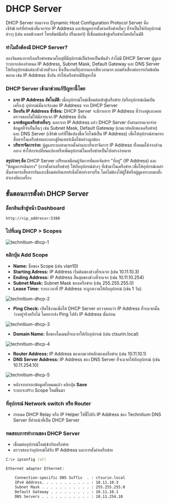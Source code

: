 
# DHCP Server

DHCP Server ย่อมาจาก Dynamic Host Configuration Protocol Server คือ เซิร์ฟเวอร์ที่ทำหน้าที่แจกจ่าย IP Address และข้อมูลการตั้งค่าเครือข่ายอื่นๆ ที่จำเป็นให้กับอุปกรณ์ต่างๆ (เช่น คอมพิวเตอร์ โทรศัพท์มือถือ ปริ้นเตอร์) ที่เชื่อมต่อเข้าสู่เครือข่ายโดยอัตโนมัติ

### ทำไมถึงต้องมี DHCP Server?

ลองจินตนาการถึงเครือข่ายขนาดใหญ่ที่มีอุปกรณ์เป็นร้อยเป็นพันตัว ถ้าไม่มี DHCP Server ผู้ดูแลระบบจะต้องกำหนด IP Address, Subnet Mask, Default Gateway และ DNS Server ให้กับอุปกรณ์แต่ละตัวด้วยตัวเอง ซึ่งเป็นงานที่ยุ่งยากและเสียเวลามาก แถมยังเสี่ยงต่อการเกิดข้อผิดพลาด เช่น IP Address ซ้ำกัน ทำให้เครือข่ายมีปัญหาได้

### DHCP Server เข้ามาช่วยแก้ปัญหานี้โดย

- **แจก IP Address อัตโนมัติ:** เมื่ออุปกรณ์ใหม่เชื่อมต่อเข้าสู่เครือข่าย (หรืออุปกรณ์เดิมเปิดเครื่อง) อุปกรณ์นั้นจะร้องขอ IP Address จาก DHCP Server
- **ป้องกัน IP Address ซ้ำซ้อน:** DHCP Server จะมีรายการ IP Address ที่ว่างอยู่และคอยตรวจสอบไม่ให้มีการแจก IP Address ซ้ำกัน
- **แจกข้อมูลเครือข่ายอื่นๆ:** นอกจาก IP Address แล้ว DHCP Server ยังสามารถแจกจ่ายข้อมูลที่จำเป็นอื่นๆ เช่น Subnet Mask, Default Gateway (เกตเวย์หลักของเครือข่าย) และ DNS Server (เซิร์ฟเวอร์ที่ใช้แปลงชื่อเว็บไซต์เป็น IP Address) เพื่อให้อุปกรณ์สามารถสื่อสารในเครือข่ายและออกสู่อินเทอร์เน็ตได้อย่างถูกต้อง
- **บริหารจัดการง่าย:** ผู้ดูแลระบบสามารถตั้งค่าและบริหารจัดการ IP Address ทั้งหมดได้จากส่วนกลาง ทำให้การเปลี่ยนแปลงหรือเพิ่มอุปกรณ์ในเครือข่ายเป็นไปอย่างง่ายดาย

**สรุปง่ายๆ คือ** DHCP Server เปรียบเสมือนผู้จัดการที่คอยจัดสรร "ที่อยู่" (IP Address) และ "ข้อมูลการเดินทาง" (การตั้งค่าเครือข่าย) ให้กับอุปกรณ์ต่างๆ ที่เข้ามาในเครือข่าย เพื่อให้อุปกรณ์เหล่านั้นสามารถสื่อสารกันและเชื่อมต่ออินเทอร์เน็ตได้อย่างราบรื่น โดยไม่ต้องให้ผู้ใช้หรือผู้ดูแลระบบมาตั้งค่าเองทีละเครื่อง

## ขั้นตอนการตั้งค่า DHCP Server

<Steps>

### ล็อกอินเข้าสู่หน้า Dashboard

```
http://<ip_address>:5380
```

### ไปที่เมนู DHCP > Scopes

![technitium-dhcp-1](/images/technitium/dhcp-1.png)

### คลิกปุ่ม Add Scope

- **Name:** ชื่อของ Scope (เช่น vlan10)
- **Starting Adress:** IP Address เริ่มต้นของช่วงที่จะแจก (เช่น 10.11.10.3)
- **Ending Address:** IP Address สิ้นสุดของช่วงที่จะแจก (เช่น 10.11.10.254)
- **Subnet Mask:** Subnet Mask ของเครือข่าย (เช่น 255.255.255.0)
- **Lease Time:** ระยะเวลาที่ IP Address จะถูกสงวนให้กับอุปกรณ์ (เช่น 1 วัน)

![technitium-dhcp-2](/images/technitium/dhcp-2.png)

- **Ping Check:** เปิดใช้งานเพื่อให้ DHCP Server ตรวจสอบว่า IP Address ที่จะแจกนั้นว่างอยู่จริงหรือไม่ โดยการส่ง Ping ไปยัง IP Address นั้นก่อน

![technitium-dhcp-3](/images/technitium/dhcp-3.png)

- **Domain Name:** ชื่อของโดเมนที่จะแจกให้กับอุปกรณ์ (เช่น ctsurin.local)

![technitium-dhcp-4](/images/technitium/dhcp-4.png)

- **Router Address:** IP Address ของเกตเวย์หลักของเครือข่าย (เช่น 10.11.10.1)
- **DNS Server Address:** IP Address ของ DNS Server ที่จะแจกให้กับอุปกรณ์ (เช่น 10.11.254.10)

![technitium-dhcp-5](/images/technitium/dhcp-5.png)

- หลังจากกรอกข้อมูลทั้งหมดแล้ว คลิกปุ่ม **Save**
- ระบบจะสร้าง Scope ใหม่ขึ้นมา

### ที่อุปกรณ์ Network switch หรือ Router

- กำหนด DHCP Relay หรือ IP Helper ให้ชี้ไปยัง IP Address ของ Technitium DNS Server ที่ทำหน้าที่เป็น DHCP Server

### ทดสอบการทำงานของ DHCP Server

- เชื่อมต่ออุปกรณ์ใหม่เข้ากับเครือข่าย
- ตรวจสอบว่าอุปกรณ์ได้รับ IP Address และการตั้งค่าเครือข่าย

```cmd
C:\> ipconfig /all

Ethernet adapter Ethernet:

    Connection-specific DNS Suffix  . : ctsurin.local
    IPv4 Address. . . . . . . . . . . : 10.11.10.3
    Subnet Mask . . . . . . . . . . . : 255.255.255.0
    Default Gateway . . . . . . . . . : 10.11.10.1
    DNS Servers . . . . . . . . . . . : 10.11.254.10
```
</Steps>